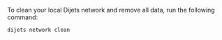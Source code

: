 To clean your local Dijets network and remove all data, run the following command:

```bash
dijets network clean
```